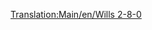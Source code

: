 [[Translation:Main/en/Wills 2-8-0]]{{Template:Train/Fr
|Nom=Wills 2-8-0
|Image=[[File:en/Wills280.png]]
|Coût=16 406£ (32 812$)
|Vitesse=88 km/h (55 mph)
|Poids=145 t
|Puissance=1100 cv (820 kW)
|Entretien=2 132£ (4 264$)
|Conception=1945
|Vie=21
|Capacité=N/A
|Description=La seule locomotive à vapeur sous les climats subarctique et subtropical.
|Réalité=Différents trains 2-8-0 existent. Il n'est pas clair lequel a servi de base pour la version de Transport Tycoon.<br/>
Quelques 2-8-0: [http://www.lner.info/locos/O/o.shtml] [http://www.lner.info/locos/P/p.shtml] (en anglais)
}}